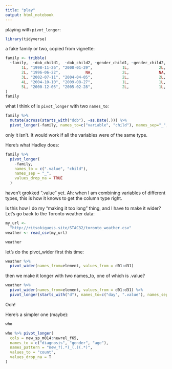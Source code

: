 ```yaml
---
title: "play"
output: html_notebook
---
```


playing with `pivot_longer`:

```r
library(tidyverse)
```

a fake family or two, copied from vignette:

```r
family <- tribble(
  ~family,  ~dob_child1,  ~dob_child2, ~gender_child1, ~gender_child2,
       1L, "1998-11-26", "2000-01-29",             1L,             2L,
       2L, "1996-06-22",           NA,             2L,             NA,
       3L, "2002-07-11", "2004-04-05",             2L,             2L,
       4L, "2004-10-10", "2009-08-27",             1L,             1L,
       5L, "2000-12-05", "2005-02-28",             2L,             1L,
)
family
```

what I think of is `pivot_longer` with two `names_to`:

```r
family %>% 
  mutate(across(starts_with("dob"), ~as.Date(.))) %>% 
  pivot_longer(-family, names_to=c("variable", "child"), names_sep="_", values_to="value")
```

only it isn't. It would work if all the variables were of the same type.

Here's what Hadley does:

```r
family %>% 
  pivot_longer(
    -family, 
    names_to = c(".value", "child"), 
    names_sep = "_", 
    values_drop_na = TRUE
  )
```

haven't grokked ".value" yet. Ah: when I am combining variables of different types, this is how it knows to get the column type right.

Is this how I do my "making it too long" thing, and I have to make it wider? Let's go back to the Toronto weather data:

```r
my_url <- 
  "http://ritsokiguess.site/STAC32/toronto_weather.csv"
weather <- read_csv(my_url)
```

```r
weather
```

let's do the pivot_wider first this time:

```r
weather %>% 
  pivot_wider(names_from=element, values_from = d01:d31)
```

then we make it longer with two names_to, one of which is .value?

```r
weather %>% 
  pivot_wider(names_from=element, values_from = d01:d31) %>% 
  pivot_longer(starts_with("d"), names_to=c("day", ".value"), names_sep="_", values_to="temperature")

```

Ooh!



Here's a simpler one (maybe):

```r
who
```

```r
who %>% pivot_longer(
  cols = new_sp_m014:newrel_f65,
  names_to = c("diagnosis", "gender", "age"), 
  names_pattern = "new_?(.*)_(.)(.*)",
  values_to = "count",
  values_drop_na = T
)
```

